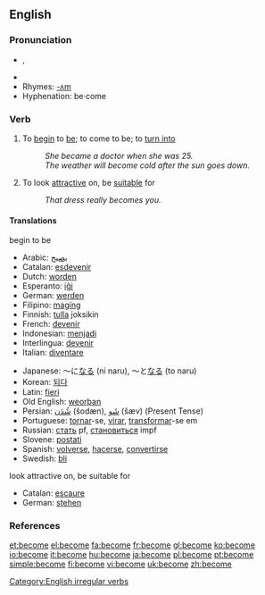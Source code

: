 ==English==

{{rank|body|point|letter|347|become|became|second|United}}

===Pronunciation===
*{{IPA|/bə'kʌm, bɪˈkʌm/}}, {{SAMPA|/b@"kVm, bI"kVm/}}
*{{audio|en-us-become.ogg|Audio (US)}}
*Rhymes: [[Rhymes:English:-ʌm|-ʌm]]
*Hyphenation: be·come

===Verb===
[[Category:English irregular verbs]]
{{en-verb|becomes|becoming|became|become}}

# To [[begin]] to [[be]]; to come to be; to [[turn into]]
#:''She became a doctor when she was 25.''
#:''The weather will become cold after the sun goes down.''
# To look [[attractive]] on, be [[suitable]] for
#: ''That dress really becomes you.''

====Translations====
;begin to be
{{top}}
*Arabic: [[يصبح]]
*Catalan: [[esdevenir]]
*Dutch: [[worden]]
*Esperanto: [[iĝi]]
*German: [[werden]]
*Filipino: [[magíng]]
*Finnish: [[tulla]] joksikin
*French: [[devenir]]
*Indonesian: [[jadi|menjadi]]
*Interlingua: [[devenir]]
*Italian: [[diventare]]
{{mid}}
*Japanese: ～に[[なる]] (ni naru), ～と[[なる]] (to naru)
*Korean: [[되다]]
*Latin: [[fieri]]
*Old English: [[weorþan]]
*Persian: [[شُدَن]] (šodæn), [[شَو]] (šæv) (Present Tense)
*Portuguese: [[tornar]]-se, [[virar]], [[transformar]]-se em
*Russian: [[стать]] pf, [[становиться]] impf
*Slovene: [[postati]]
*Spanish: [[volverse]], [[hacerse]], [[convertirse]]
*Swedish: [[bli]]
{{bottom}}

;look attractive on, be suitable for
{{top}}
*Catalan: [[escaure]]
*German: [[stehen]]
{{mid}}
{{bottom}}

===References===
{{R:Century 1911}}
{{R:Webster 1913}}

[[et:become]]
[[el:become]]
[[fa:become]]
[[fr:become]]
[[gl:become]]
[[ko:become]]
[[io:become]]
[[it:become]]
[[hu:become]]
[[ja:become]]
[[pl:become]]
[[pt:become]]
[[simple:become]]
[[fi:become]]
[[vi:become]]
[[uk:become]]
[[zh:become]]